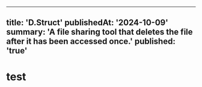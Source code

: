 


---
title: 'D.Struct'
publishedAt: '2024-10-09'
summary: 'A file sharing tool that deletes the file after it has been accessed once.'
published: 'true'
---

# test